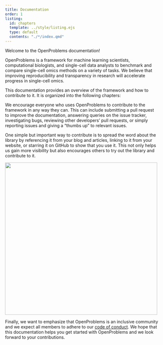 ```yaml
---
title: Documentation
order: 1
listing:
  id: chapters
  template: ../style/listing.ejs
  type: default
  contents: "./*/index.qmd"
---
```


Welcome to the OpenProblems documentation!

OpenProblems is a framework for machine learning scientists, computational biologists, and single-cell data analysts to benchmark and compare single-cell omics methods on a variety of tasks. We believe that improving reproducibility and transparency in research will accelerate progress in single-cell omics.

This documentation provides an overview of the framework and how to contribute to it. It is organized into the following chapters: 

:::{#chapters}
:::

We encourage everyone who uses OpenProblems to contribute to the framework in any way they can. This can include submitting a pull request to improve the documentation, answering queries on the issue tracker, investigating bugs, reviewing other developers' pull requests, or simply reporting issues and giving a "thumbs up" to relevant issues. 

One simple but important way to contribute is to spread the word about the library by referencing it from your blog and articles, linking to it from your website, or starring it on GitHub to show that you use it. This not only helps us gain more visibility but also encourages others to try out the library and contribute to it. 

[![](images/stargazers.png){width=500px}](https://github.com/openproblems-bio/openproblems-v2/stargazers)

Finally, we want to emphasize that OpenProblems is an inclusive community and we expect all members to adhere to our [code of conduct](fundamentals/philosophy.qmd#inclusiveness). We hope that this documentation helps you get started with OpenProblems and we look forward to your contributions.

